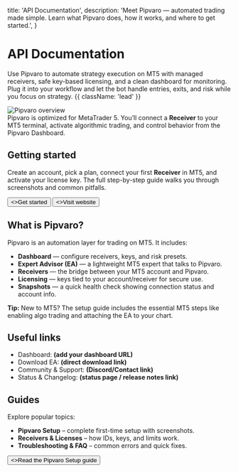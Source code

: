 
  title: 'API Documentation',
  description:
    'Meet Pipvaro — automated trading made simple. Learn what Pipvaro does, how it works, and where to get started.',
}

# API Documentation

Use Pipvaro to automate strategy execution on MT5 with managed receivers, safe key-based licensing, and a clean dashboard for monitoring. Plug it into your workflow and let the bot handle entries, exits, and risk while you focus on strategy. {{ className: 'lead' }}


<div className="not-prose">
  <Image
    src={dummy}
    alt="Pipvaro overview"
    className="rounded-2xl border border-white/10"
    priority
    sizes="(min-width: 1024px) 768px, 100vw"
  />
</div>

<Note>
  Pipvaro is optimized for MetaTrader 5. You’ll connect a <strong>Receiver</strong> to your MT5
  terminal, activate algorithmic trading, and control behavior from the Pipvaro Dashboard.
</Note>

## Getting started

Create an account, pick a plan, connect your first <strong>Receiver</strong> in MT5, and activate your license key. The full step-by-step guide walks you through screenshots and common pitfalls.

<div className="not-prose mt-6 flex gap-3">
  <Button href="/pipvaro-setup" variant="primary" arrow="right">
    <>Get started</>
  </Button>
  <Button href="https://pipvaro.com" variant="secondary">
    <>Visit website</>
  </Button>
</div>

## What is Pipvaro?

Pipvaro is an automation layer for trading on MT5. It includes:

- <strong>Dashboard</strong> — configure receivers, keys, and risk presets.
- <strong>Expert Advisor (EA)</strong> — a lightweight MT5 expert that talks to Pipvaro.
- <strong>Receivers</strong> — the bridge between your MT5 account and Pipvaro.
- <strong>Licensing</strong> — keys tied to your account/receiver for secure use.
- <strong>Snapshots</strong> — a quick health check showing connection status and account info.

<Note>
  <strong>Tip:</strong> New to MT5? The setup guide includes the essential MT5 steps like
  enabling algo trading and attaching the EA to your chart.
</Note>

## Useful links

- Dashboard: **(add your dashboard URL)**
- Download EA: **(direct download link)**
- Community & Support: **(Discord/Contact link)**
- Status & Changelog: **(status page / release notes link)**

## Guides

Explore popular topics:

- <strong>Pipvaro Setup</strong> – complete first-time setup with screenshots.
- <strong>Receivers & Licenses</strong> – how IDs, keys, and limits work.
- <strong>Troubleshooting & FAQ</strong> – common errors and quick fixes.

<div className="not-prose">
  <Button href="/pipvaro-setup" variant="text" arrow="right">
    <>Read the Pipvaro Setup guide</>
  </Button>
</div>
